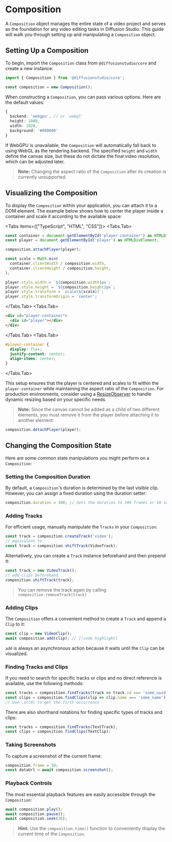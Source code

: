 # Composition

A `Composition` object manages the entire state of a video project and serves as the foundation for any video editing tasks in Diffusion Studio. This guide will walk you through setting up and manipulating a `Composition` object.

## Setting Up a Composition

To begin, import the `Composition` class from `@diffusionstudio/core` and create a new instance:

```typescript
import { Composition } from '@diffusionstudio/core';

const composition = new Composition();
```

When constructing a `Composition`, you can pass various options. Here are the default values:

```typescript
{
  backend: 'webgpu', // or 'webgl'
  height: 1080,
  width: 1920,
  background: '#000000'
}
```

If WebGPU is unavailable, the `Composition` will automatically fall back to using WebGL as the rendering backend. The specified `height` and `width` define the canvas size, but these do not dictate the final video resolution, which can be adjusted later.

> **Note:** Changing the aspect ratio of the `Composition` after its creation is currently unsupported.

## Visualizing the Composition

To display the `Composition` within your application, you can attach it to a DOM element. The example below shows how to center the player inside a container and scale it according to the available space:


<Tabs items={["TypeScript", "HTML", "CSS"]}>
<Tabs.Tab>
```typescript
const container = document.getElementById('player-container') as HTMLDivElement;
const player = document.getElementById('player') as HTMLDivElement;

composition.attachPlayer(player);

const scale = Math.min(
  container.clientWidth / composition.width,
  container.clientHeight / composition.height,
);

player.style.width = `${composition.width}px`;
player.style.height = `${composition.height}px`;
player.style.transform = `scale(${scale})`;
player.style.transformOrigin = 'center';
```
</Tabs.Tab>
<Tabs.Tab>
```html
<div id="player-container">
  <div id="player"></div>
</div>
```
</Tabs.Tab>
<Tabs.Tab>
```css
#player-container {
  display: flex;
  justify-content: center;
  align-items: center;
}
```
</Tabs.Tab>
</Tabs>

This setup ensures that the player is centered and scales to fit within the `player-container` while maintaining the aspect ratio of the `Composition`. For production environments, consider using a [ResizeObserver](https://developer.mozilla.org/en-US/docs/Web/API/ResizeObserver) to handle dynamic resizing based on your specific needs.

> **Note:** Since the canvas cannot be added as a child of two different elements, you must remove it from the player before attaching it to another element:
```typescript
composition.detachPlayer(player);
```

## Changing the Composition State

Here are some common state manipulations you might perform on a `Composition`:

### **Setting the Composition Duration**

By default, a `Composition`'s duration is determined by the last visible clip. However, you can assign a fixed duration using the duration setter:

```typescript
composition.duration = 300; // Sets the duration to 300 frames or 10 seconds
```

### **Adding Tracks**

For efficient usage, manually manipulate the `Tracks` in your `Composition`:

```typescript
const track = composition.createTrack('video');
// equivalent to
const track = composition.shiftTrack(VideoTrack);
```

Alternatively, you can create a `Track` instance beforehand and then prepend it:

```typescript
const track = new VideoTrack();
// add clips beforehand
composition.shiftTrack(track);
```

> You can remove the track again by calling `composition.removeTrack(track)`

### **Adding Clips**

The `Composition` offers a convenient method to create a `Track` and append a `Clip` to it:

```typescript
const clip = new VideoClip();
await composition.add(clip); // [!code highlight]
```

`add` is always an asynchronous action because it waits until the `Clip` can be visualized.

### **Finding Tracks and Clips**

If you need to search for specific tracks or clips and no direct reference is available, use the following methods:

```typescript
const tracks = composition.findTracks(track => track.id === 'some_uuid'); 
const clips = composition.findClips(clip => clip.name === 'some_name');
// Use .at(0) to get the first occurrence
```

There are also shorthand notations for finding specific types of tracks and clips:

```typescript
const tracks = composition.findTracks(TextTrack);
const clips = composition.findClips(TextClip);
```

### **Taking Screenshots**

To capture a screenshot of the current frame:

```typescript
composition.frame = 30;
const dataUrl = await composition.screenshot();
```

### **Playback Controls**

The most essential playback features are easily accessible through the `Composition`:

```typescript
await composition.play();
await composition.pause();
await composition.seek(30);
```

> **Hint:** Use the `composition.time()` function to conveniently display the current time of the `Composition`.
